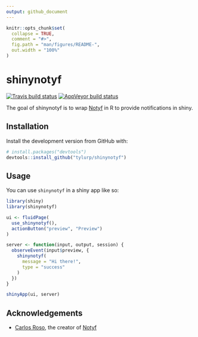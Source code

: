 ```yaml
---
output: github_document
---
```


<!-- README.md is generated from README.Rmd. Please edit that file -->

```r
knitr::opts_chunk$set(
  collapse = TRUE,
  comment = "#>",
  fig.path = "man/figures/README-",
  out.width = "100%"
)
```

# shinynotyf

<!-- badges: start -->
[![Travis build status](https://travis-ci.org/tyluRp/shinynotyf.svg?branch=master)](https://travis-ci.org/tyluRp/shinynotyf)
[![AppVeyor build status](https://ci.appveyor.com/api/projects/status/github/tyluRp/shinynotyf?branch=master&svg=true)](https://ci.appveyor.com/project/tyluRp/shinynotyf)
<!-- badges: end -->

The goal of shinynotyf is to wrap [Notyf](https://github.com/caroso1222/notyf) in R to provide notifications in shiny.

## Installation

Install the development version from GitHub with:

``` r
# install.packages("devtools")
devtools::install_github("tylurp/shinynotyf")
```

## Usage

You can use `shinynotyf` in a shiny app like so:

```r
library(shiny)
library(shinynotyf)

ui <- fluidPage(
  use_shinynotyf(),
  actionButton("preview", "Preview")
)

server <- function(input, output, session) {
  observeEvent(input$preview, {
    shinynotyf(
      message = "Hi there!",
      type = "success"
    )
  })
}

shinyApp(ui, server)
```

## Acknowledgements

* [Carlos Roso](https://github.com/caroso1222), the creator of [Notyf](https://github.com/caroso1222/notyf)
